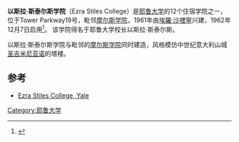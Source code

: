 '''以斯拉·斯泰尔斯学院'''（Ezra Stiles College）是[[耶鲁大学|耶鲁大学]]的12个住宿学院之一，位于Tower Parkway19号，毗邻[[摩尔斯学院|摩尔斯学院]]，1961年由[[埃羅·沙裡寧|埃羅·沙裡寧]]兴建，1962年12月7日启用<ref>{{cite web |title=Erza Stiles - Brief History |url=http://ezrastiles.yalecollege.yale.edu/brief-history |deadurl=yes |archiveurl=https://web.archive.org/web/20121212043849/http://ezrastiles.yalecollege.yale.edu/brief-history |archivedate=2012-12-12 |accessdate=2013-04-03 }}</ref>。 该学院得名于耶鲁大学校长以斯拉·斯泰尔斯。

以斯拉·斯泰尔斯学院与毗邻的[[摩尔斯学院|摩尔斯学院]]同时建造，风格模仿中世纪意大利山城[[圣吉米尼亚诺|圣吉米尼亚诺]]的塔楼。 

==参考==
*[https://www.webcitation.org/5wTrasjAU?url=http://www.ezrastilescollege.org/ Ezra Stiles College, Yale]
{{reflist}}

{{Yale}}
{{coord|41.3125|-72.9306|type:edu_globe:earth_region:US-CT|display=title}}

[[Category:耶鲁大学|Category:耶鲁大学]]